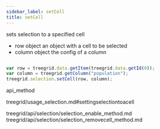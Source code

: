 ```yaml
---
sidebar_label: setCell
title: setCell
---
```



          


<Short>
 sets selection to a specified cell



</Short>



- row     object    an object with a cell to be selected
- column  object    the config of a column



~~~js

var row = treegrid.data.getItem(treegrid.data.getId(0));
var column = treegrid.getColumn("population");
treegrid.selection.setCell(row, column);


~~~
 api_method

<Descr>




</Descr>


 treegrid/usage_selection.md#settingselectiontoacell

 
treegrid/api/selection/selection_enable_method.md
treegrid/api/selection/selection_removecell_method.md



